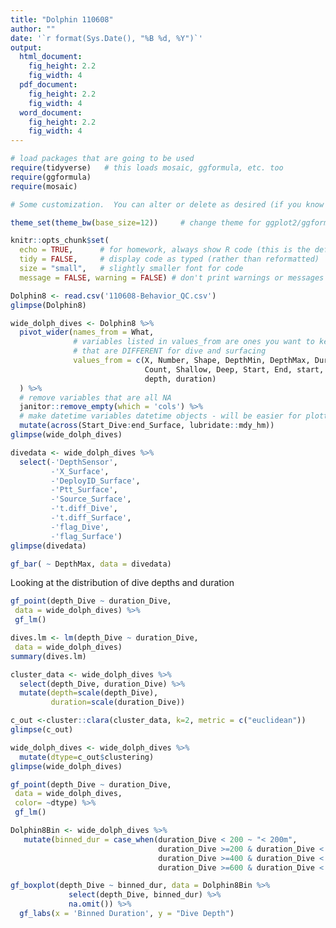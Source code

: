 ```yaml
---
title: "Dolphin 110608"
author: ""
date: '`r format(Sys.Date(), "%B %d, %Y")`'
output: 
  html_document:
    fig_height: 2.2
    fig_width: 4
  pdf_document:
    fig_height: 2.2
    fig_width: 4
  word_document:
    fig_height: 2.2
    fig_width: 4
---
```


```r
# load packages that are going to be used
require(tidyverse)   # this loads mosaic, ggformula, etc. too
require(ggformula)
require(mosaic)

# Some customization.  You can alter or delete as desired (if you know what you are doing).

theme_set(theme_bw(base_size=12))     # change theme for ggplot2/ggformula

knitr::opts_chunk$set(
  echo = TRUE,      # for homework, always show R code (this is the default)
  tidy = FALSE,     # display code as typed (rather than reformatted)
  size = "small",   # slightly smaller font for code
  message = FALSE, warning = FALSE) # don't print warnings or messages in compiled document. So you MUST check them in RStudio!
```


```r
Dolphin8 <- read.csv('110608-Behavior_QC.csv')
glimpse(Dolphin8)
```
```r
wide_dolph_dives <- Dolphin8 %>%
  pivot_wider(names_from = What,
              # variables listed in values_from are ones you want to keep/use 
              # that are DIFFERENT for dive and surfacing
              values_from = c(X, Number, Shape, DepthMin, DepthMax, DurationMin, DurationMax,
                              Count, Shallow, Deep, Start, End, start, end, t.diff, flag,
                              depth, duration)
  ) %>%
  # remove variables that are all NA
  janitor::remove_empty(which = 'cols') %>%
  # make datetime variables datetime objects - will be easier for plotting
  mutate(across(Start_Dive:end_Surface, lubridate::mdy_hm))
glimpse(wide_dolph_dives)
```

```r
divedata <- wide_dolph_dives %>%
  select(-'DepthSensor',
         -'X_Surface',
         -'DeployID_Surface',
         -'Ptt_Surface',
         -'Source_Surface',
         -'t.diff_Dive',
         -'t.diff_Surface',
         -'flag_Dive',
         -'flag_Surface')
glimpse(divedata)
```

```r
gf_bar( ~ DepthMax, data = divedata) 
```

Looking at the distribution of dive depths and duration


```r
gf_point(depth_Dive ~ duration_Dive,
 data = wide_dolph_dives) %>%
 gf_lm()
```

```r
dives.lm <- lm(depth_Dive ~ duration_Dive,
 data = wide_dolph_dives)
summary(dives.lm)
```


```r
cluster_data <- wide_dolph_dives %>%
  select(depth_Dive, duration_Dive) %>%
  mutate(depth=scale(depth_Dive),
         duration=scale(duration_Dive))
```

```r
c_out <-cluster::clara(cluster_data, k=2, metric = c("euclidean"))
glimpse(c_out)

```

```r
wide_dolph_dives <- wide_dolph_dives %>%
  mutate(dtype=c_out$clustering)
glimpse(wide_dolph_dives)
```

```r
gf_point(depth_Dive ~ duration_Dive,
 data = wide_dolph_dives,
 color= ~dtype) %>%
 gf_lm() 
```

```r
Dolphin8Bin <- wide_dolph_dives %>%
   mutate(binned_dur = case_when(duration_Dive < 200 ~ "< 200m",
                                 duration_Dive >=200 & duration_Dive < 400 ~ "200 - 400s",
                                 duration_Dive >=400 & duration_Dive < 600 ~ "400 - 600s",
                                 duration_Dive >=600 & duration_Dive < 800 ~ "600 - 800s"))
```

```r
gf_boxplot(depth_Dive ~ binned_dur, data = Dolphin8Bin %>%
             select(depth_Dive, binned_dur) %>%
             na.omit()) %>%
  gf_labs(x = 'Binned Duration', y = "Dive Depth")
```

